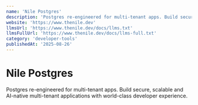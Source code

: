 ```yaml
---
name: 'Nile Postgres'
description: 'Postgres re-engineered for multi-tenant apps. Build secure, scalable and AI-native multi-tenant applications with world-class developer experience.'
website: 'https://www.thenile.dev'
llmsUrl: 'https://www.thenile.dev/docs/llms.txt'
llmsFullUrl: 'https://www.thenile.dev/docs/llms-full.txt'
category: 'developer-tools'
publishedAt: '2025-08-26'
---
```


# Nile Postgres

Postgres re-engineered for multi-tenant apps. Build secure, scalable and AI-native multi-tenant applications with world-class developer experience.
